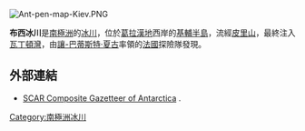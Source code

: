[[Image:Ant-pen-map-Kiev.PNG|thumb]]
{{Coord|65|16|S|64|1|W|source:GNIS|display=title}}

'''布西冰川'''是[[南極洲|南極洲]]的[[冰川|冰川]]，位於[[葛拉漢地|葛拉漢地]]西岸的[[基輔半島|基輔半島]]，流經[[皮里山|皮里山]]，最終注入[[瓦丁頓灣|瓦丁頓灣]]，由[[讓-巴蒂斯特·夏古|讓-巴蒂斯特·夏古]]率領的[[法國|法國]]探險隊發現。

==外部連結==
* [http://data.aad.gov.au/aadc/gaz/scar/ SCAR Composite Gazetteer of Antarctica] {{WebCite|url=https://www.webcitation.org/5ug2CfC7m?url=http://data.aad.gov.au/aadc/gaz/scar/ |date=20101202140255 |dateformat=iso }}.

{{DEFAULTSORT:Bussey Glacier}}
[[Category:南極洲冰川|Category:南極洲冰川]]


{{GrahamCoast-geo-stub}}